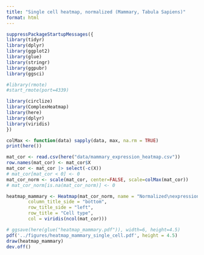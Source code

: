 ```yaml
---
title: "Single cell heatmap, normalized (Mammary, Tabula Sapiens)"
format: html
---
```


```r
suppressPackageStartupMessages({
library(tidyr)
library(dplyr)
library(ggplot2)
library(glue)
library(stringr)
library(ggpubr)
library(ggsci)

#library(rmote)
#start_rmote(port=4339)

library(circlize)
library(ComplexHeatmap)
library(here)
library(dplyr)
library(viridis)
})
```

```r
colMax <- function(data) sapply(data, max, na.rm = TRUE)
print(here())

```

```r
mat_cor <- read.csv(here("data/mammary_expression_heatmap.csv"))
row.names(mat_cor) <- mat_cor$X
mat_cor <- mat_cor |> select(-c(X))
# mat_cor[mat_cor < 0] <- 0
mat_cor_norm <- scale(mat_cor, center=FALSE, scale=colMax(mat_cor))
# mat_cor_norm[is.na(mat_cor_norm)] <- 0

heatmap_mammary <- Heatmap(mat_cor_norm, name = "Normalized\nexpression", column_title = "Marker",
        column_title_side = "bottom",
        row_title_side = "left",
        row_title = "Cell type",
        col = viridis(ncol(mat_cor)))
```

```r
# ggsave(here(glue("heatmap_mammary.pdf")), width=6, height=4.5)
pdf('../figures/heatmap_mammary_single_cell.pdf', height = 4.5)
draw(heatmap_mammary)
dev.off()
```
